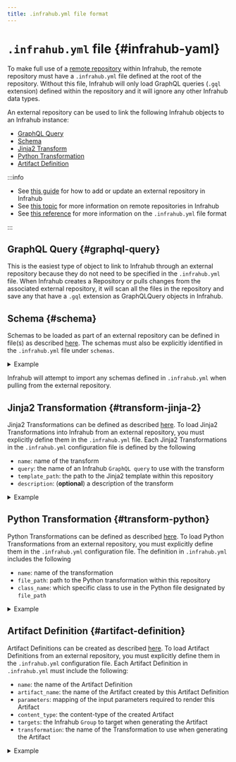 ```yaml
---
title: .infrahub.yml file format
---
```


# `.infrahub.yml` file {#infrahub-yaml}

To make full use of a [remote repository](/topics/repository) within Infrahub, the remote repository must have a `.infrahub.yml` file defined at the root of the repository. Without this file, Infrahub will only load GraphQL queries (`.gql` extension) defined within the repository and it will ignore any other Infrahub data types.

An external repository can be used to link the following Infrahub objects to an Infrahub instance:

- [GraphQL Query](/topics/graphql)
- [Schema](/topics/schema)
- [Jinja2 Transform](/topics/transformation#rendered-file-jinja2-plugin)
- [Python Transformation](/topics/transformation#transformpython-python-plugin)
- [Artifact Definition](/topics/artifact)

:::info

- See [this guide](/guides/repository) for how to add or update an external repository in Infrahub
- See [this topic](/topics/repository) for more information on remote repositories in Infrahub
- See [this reference](/reference/dotinfrahub) for more information on the `.infrahub.yml` file format

:::

## GraphQL Query {#graphql-query}

This is the easiest type of object to link to Infrahub through an external repository because they do not need to be specified in the `.infrahub.yml` file. When Infrahub creates a Repository or pulls changes from the associated external repository, it will scan all the files in the repository and save any that have a `.gql` extension as GraphQLQuery objects in Infrahub.

## Schema {#schema}

Schemas to be loaded as part of an external repository can be defined in file(s) as described [here](/topics/schema). The schemas must also be explicitly identified in the `.infrahub.yml` file under `schemas`.

<details>
  <summary>Example</summary>

  ```yaml
  schemas:
    - schemas/demo_edge_fabric.yml
  ```

</details>

Infrahub will attempt to import any schemas defined in `.infrahub.yml` when pulling from the external repository.

## Jinja2 Transformation {#transform-jinja-2}

Jinja2 Transformations can be defined as described [here](/topics/transformation#rendered-file-jinja2-plugin). To load Jinja2 Transformations into Infrahub from an external repository, you must explicitly define them in the `.infrahub.yml` file. Each Jinja2 Transformations in the `.infrahub.yml` configuration file is defined by the following

- `name`: name of the transform
- `query`: the name of an Infrahub `GraphQL query` to use with the transform
- `template_path`: the path to the Jinja2 template within this repository
- `description`: (**optional**) a description of the transform

<details>
  <summary>Example</summary>

  ```yaml
  jinja2_transforms:
    - name: device_startup
      description: "Template to generate startup configuration for network devices"
      query: "device_startup_info"
      template_path: "templates/device_startup_config.tpl.j2"
  ```

</details>

## Python Transformation {#transform-python}

Python Transformations can be defined as described [here](/topics/transformation#transformpython-python-plugin). To load Python Transformations from an external repository, you must explicitly define them in the `.infrahub.yml` configuration file. The definition in `.infrahub.yml` includes the following

- `name`: name of the transformation
- `file_path`: path to the Python transformation within this repository
- `class_name`: which specific class to use in the Python file designated by `file_path`

<details>
  <summary>Example</summary>

  ```yaml
  python_transforms:
    - name: OCInterfaces
    class_name: OCInterfaces
    file_path: "transforms/openconfig.py"
  ```

</details>

## Artifact Definition {#artifact-definition}

Artifact Definitions can be created as described [here](/topics/artifact). To load Artifact Definitions from an external repository, you must explicitly define them in the `.infrahub.yml` configuration file. Each Artifact Definition in `.infrahub.yml` must include the following:

- `name`: the name of the Artifact Definition
- `artifact_name`: the name of the Artifact created by this Artifact Definition
- `parameters`: mapping of the input parameters required to render this Artifact
- `content_type`: the content-type of the created Artifact
- `targets`: the Infrahub `Group` to target when generating the Artifact
- `transformation`: the name of the Transformation to use when generating the Artifact

<details>
  <summary>Example</summary>

  ```yaml
  artifact_definitions:
    - name: "Openconfig Interface for Arista devices"
    artifact_name: "openconfig-interfaces"
    parameters:
    device: "name__value"
    content_type: "application/json"
    targets: "arista_devices"
    transformation: "OCInterfaces
  ```

</details>
